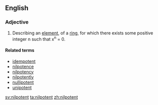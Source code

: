 ==English==

===Adjective===
{{en-adj|-}}
{{wikipedia}}

#{{mathematics}} Describing an [[element]], of a [[ring]], for which there exists some positive integer n such that x<sup>n</sup> = 0.

====Related terms====
* [[idempotent]]
* [[nilpotence]]
* [[nilpotency]]
* [[nilpotently]]
* [[nullipotent]]
* [[unipotent]]

[[sv:nilpotent]]
[[ta:nilpotent]]
[[zh:nilpotent]]